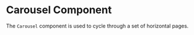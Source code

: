 
<Meta title="Carousel" component={Carousel} />

# Carousel Component

The `Carousel` component is used to cycle through a set of horizontal pages.
